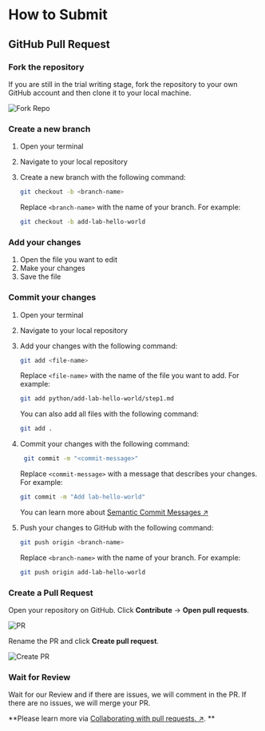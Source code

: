 # How to Submit

## GitHub Pull Request

<div className="steps-container">

### Fork the repository

If you are still in the trial writing stage, fork the repository to your own GitHub account and then clone it to your local machine.

![Fork Repo](.github/assets/fork-repo.png)

### Create a new branch

1. Open your terminal
2. Navigate to your local repository
3. Create a new branch with the following command:

   ```bash
   git checkout -b <branch-name>
   ```

   Replace `<branch-name>` with the name of your branch. For example:

   ```bash
   git checkout -b add-lab-hello-world
   ```

### Add your changes

1. Open the file you want to edit
2. Make your changes
3. Save the file

### Commit your changes

1. Open your terminal
2. Navigate to your local repository
3. Add your changes with the following command:

   ```bash
   git add <file-name>
   ```

   Replace `<file-name>` with the name of the file you want to add. For example:

   ```bash
   git add python/add-lab-hello-world/step1.md
   ```

   You can also add all files with the following command:

   ```bash
   git add .
   ```

4. Commit your changes with the following command:

   ```bash
    git commit -m "<commit-message>"
   ```

   Replace `<commit-message>` with a message that describes your changes. For example:

   ```bash
   git commit -m "Add lab-hello-world"
   ```

   You can learn more about [Semantic Commit Messages ↗](https://gist.github.com/joshbuchea/6f47e86d2510bce28f8e7f42ae84c716)

5. Push your changes to GitHub with the following command:

   ```bash
   git push origin <branch-name>
   ```

   Replace `<branch-name>` with the name of your branch. For example:

   ```bash
   git push origin add-lab-hello-world
   ```

### Create a Pull Request

Open your repository on GitHub. Click **Contribute** → **Open pull requests**.

![PR](.github/assets/pr.png)

Rename the PR and click **Create pull request**.

![Create PR](.github/assets/create-pr.png)

### Wait for Review

Wait for our Review and if there are issues, we will comment in the PR. If there are no issues, we will merge your PR.

</div>

**Please learn more via [Collaborating with pull requests. ↗](https://docs.github.com/en/pull-requests/collaborating-with-pull-requests). **
